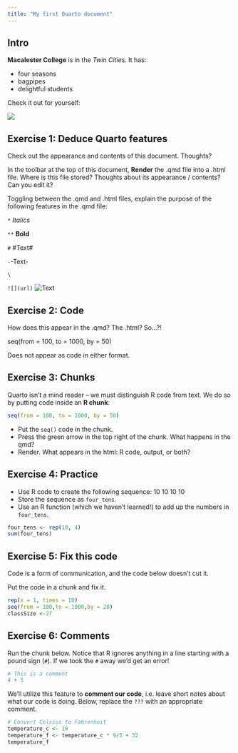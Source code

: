 ```yaml
---
title: "My first Quarto document"
---
```


## Intro


**Macalester College** is in the *Twin Cities*.
It has:

- four seasons
- bagpipes
- delightful students

Check it out for yourself:

![](https://www.macalester.edu/about/wp-content/uploads/sites/191/2019/12/campusmap336.png)





## Exercise 1: Deduce Quarto features

Check out the appearance and contents of this document. Thoughts?

In the toolbar at the top of this document, **Render** the .qmd file into a .html file. Where is this file stored? Thoughts about its appearance / contents? Can you edit it?

Toggling between the .qmd and .html files, explain the purpose of the following features in the .qmd file:        

`*` *Italics*

`**` **Bold**

`#` #Text#

`-`-Text-

`\` \Text\

`![](url)` ![Text](url)



## Exercise 2: Code

How does this appear in the .qmd? The .html? So...?!

seq(from = 100, to = 1000, by = 50)

Does not appear as code in either format.

## Exercise 3: Chunks

Quarto isn't a mind reader -- we must distinguish R code from text.
We do so by putting code inside an **R chunk**:

```r
seq(from = 100, to = 1000, by = 50)
```

- Put the `seq()` code in the chunk.
- Press the green arrow in the top right of the chunk. What happens in the qmd?
- Render. What appears in the html: R code, output, or both?



## Exercise 4: Practice

- Use R code to create the following sequence: 10 10 10 10
- Store the sequence as `four_tens`.
- Use an R function (which we haven't learned!) to add up the numbers in `four_tens`.

```R
four_tens <- rep(10, 4)
sum(four_tens)
```

## Exercise 5: Fix this code

Code is a form of communication, and the code below doesn't cut it.

Put the code in a chunk and fix it.
```r
rep(x = 1, times = 10)
seq(from = 100,to = 1000,by = 20)
classSize <-27
```


## Exercise 6: Comments

Run the chunk below.
Notice that R ignores anything in a line starting with a pound sign (`#`).
If we took the `#` away we'd get an error!

```r
# This is a comment
4 + 5
```

We'll utilize this feature to **comment our code**, i.e. leave short notes about what our code is doing.
Below, replace the `???` with an appropriate comment.

```r
# Convert Celsius to Fahrenheit
temperature_c <- 10
temperature_f <- temperature_c * 9/5 + 32
temperature_f
```
